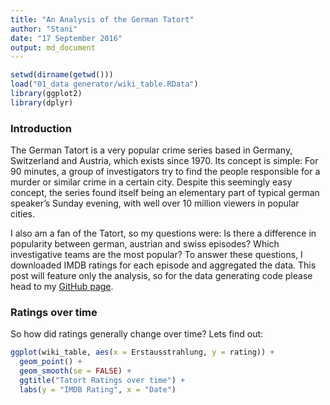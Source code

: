 ```yaml
---
title: "An Analysis of the German Tatort"
author: "Stani"
date: "17 September 2016"
output: md_document
---
```


```r
setwd(dirname(getwd()))
load("01_data generator/wiki_table.RData")
library(ggplot2)
library(dplyr)
```

### Introduction
The German Tatort is a very popular crime series based in Germany, Switzerland and Austria, which exists since 1970. Its concept is simple: For 90 minutes, a group of investigators try to find the people responsible for a murder or similar crime in a certain city. Despite this seemingly easy concept, the series found itself being an elementary part of typical german speaker's Sunday evening, with well over 10 million viewers in popular cities.

I also am a fan of the Tatort, so my questions were: Is there a difference in popularity between german, austrian and swiss episodes? Which investigative teams are the most popular? To answer these questions, I downloaded IMDB ratings for each episode and aggregated the data. This post will feature only the analysis, so for the data generating code please head to my [GitHub page](https://github.com/Stan125/tatoRt).

### Ratings over time
So how did ratings generally change over time? Lets find out:
```r
ggplot(wiki_table, aes(x = Erstausstrahlung, y = rating)) +
  geom_point() +
  geom_smooth(se = FALSE) +
  ggtitle("Tatort Ratings over time") +
  labs(y = "IMDB Rating", x = "Date")
```



